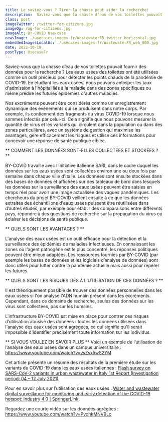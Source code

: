 ```yaml
---
title: Le saviez-vous ? Tirer la chasse peut aider la recherche!
description:  Saviez-vous que la chasse d’eau de vos toilettes pouvait fournir des données pour la recherche ? Les eaux usées des toilettes ont été utilisées comme un outil précieux pour détecter les points chauds de la pandémie de COVID-19.
class: post
imageTwitter: /twitter-for-citizens.jpg
imageOg: /og-for-citizens.jpg
imageAlt: BY-COVID Use-case
newsImage: ./usecases-images-fr/WastewaterFR_twitter_horizontal.jpg
embeddedImagesLocalUc: ./usecases-images-fr/WastewaterFR_web_800.jpg
date: 2022-10-19
postType: UsecaseFr
---
```


Saviez-vous que la chasse d’eau de vos toilettes pouvait fournir des données pour la recherche ? Les eaux usées des toilettes ont été utilisées comme un outil précieux pour détecter les points chauds de la pandémie de COVID-19. En étudiant les eaux usées, nous pouvons anticiper les taux d'admission à l'hôpital liés à la maladie dans des zones spécifiques ou même prédire les futures épidémies d'autres maladies. 

Nos excréments peuvent être considérés comme un enregistrement dynamique des événements qui se produisent dans notre corps. Par exemple, ils contiennent des fragments du virus COVID-19 lorsque nous sommes infectés par celui-ci. Cela signifie que nous pouvons mesurer la quantité de virus et les variants qui circulent dans la population ou dans des zones particulières, avec un système de gestion qui maximise les avantages, gère efficacement les risques et utilise ces informations pour concevoir une réponse de santé publique ciblée.

** COMMENT LES DONNÉES SONT-ELLES COLLECTÉES ET STOCKÉES ? **

BY-COVID travaille avec l’initiative italienne SARI, dans le cadre duquel les données sur les eaux usées sont collectées environ une ou deux fois par semaine dans chaque ville d'Italie. Les données sont ensuite stockées dans des bases de données et affichées sur des tableaux de bord dans lesquels les données sur la surveillance des eaux usées peuvent être saisies en temps réel pour avoir une image actualisée des vagues pandémiques. Les chercheurs du projet BY-COVID veillent ensuite à ce que les données extraites des échantillons d'eaux usées puissent être réutilisées dans d’autres études, par exemple pour établir des comparaisons entre différents pays, répondre à des questions de recherche sur la propagation du virus ou éclairer les décisions de santé publique. 

** QUELS SONT LES AVANTAGES ? **

L'analyse des eaux usées est un outil efficace pour la détection et la surveillance des épidémies de maladies infectieuses. En connaissant les zones où l'agent pathogène est le plus concentré, les réponses politiques peuvent être mieux adaptées. Les ressources fournies par BY-COVID (par exemple les bases de données et les logiciels d’analyse de données) sont donc utiles pour lutter contre la pandémie actuelle mais aussi pour repérer les futures.

** QUELS SONT LES RISQUES LIÉS À L’UTILISATION DE CES DONNÉES ? **

Il est théoriquement possible de trouver des données personnelles dans les eaux usées si l'on analyse l'ADN humain présent dans les excréments. Cependant, dans ce domaine de recherche, seules des données sur les virus sont collectées, pas sur les humains.

L'infrastructure BY-COVID est mise en place pour contrer ces risques d’utilisation abusive des données : toutes les données utilisées dans l'analyse des eaux usées sont [agrégées](https://www.youtube.com/watch?v=PvohkMNV9Lo), ce qui signifie qu'il serait impossible d'identifier précisément toute information sur les individus.

** SI VOUS VOULEZ EN SAVOIR PLUS **
Voici un exemple de l’utilisation de l’analyse des eaux usées dans un campus universitaire : https://www.youtube.com/watch?v=ysZsx5wS2YM

Cet article présente un résumé des résultats de la première étude sur les variants du COVID-19 dans les eaux usées italiennes : [Flash survey on SARS-CoV-2 variants in urban wastewater in Italy 1st Report (Investigation period: 04 – 12 July 2021)](https://www.iss.it/documents/20126/0/Flash+survey+SARS-CoV-2+wastewater+Italy+-+July+2021+final+081321.pdf/3476ffae-2b12-e0d3-68d7-552075ea7c0b?t=1631115343133)

Pour en savoir plus sur l’utilisation des eaux usées : [Water and wastewater digital surveillance for monitoring and early detection of the COVID-19 hotspot: industry 4.0 | SpringerLink](https://link.springer.com/article/10.1007/s13762-022-03982-7)

Regardez une courte vidéo sur les données agrégées : https://www.youtube.com/watch?v=PvohkMNV9Lo

